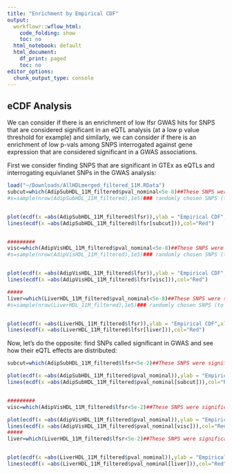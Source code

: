 ```yaml
---
title: "Enrichment by Empirical CDF"
output:
  workflowr::wflow_html:
    code_folding: show
    toc: no
  html_notebook: default
  html_document:
    df_print: paged
    toc: no
editor_options:
  chunk_output_type: console
---
```




## eCDF Analysis

We can consider if there is an enrichment of low lfsr GWAS hits for SNPS that are considered significant in an eQTL analysis (at a low p value threshold for example) and similarly, we can consider if there is an enrichment of low p-vals among SNPS interrogated against gene expression that are considered significant in a GWAS associations.

First we consider finding SNPS that are significant in GTEx as eQTLs and interrogating equivlanet SNPs in the GWAS analysis:

```r
load("~/Downloads/AllHDLmerged_filtered_11M.RData")
subcut=which(AdipSubHDL_11M_filtered$pval_nominal<5e-8)##These SNPS were significant at nominal pval threshold of 5e-8
#s=sample(nrow(AdipSubHDL_11M_filtered),1e5)### randomly chosen SNPS (to thin plot)


plot(ecdf(x =abs(AdipSubHDL_11M_filtered$lfsr)),ylab = "Empirical CDF",xlab="lfsr against HDL",main="eCDF of GWAS lfsr for SNPS that are eQTL in Adipose Subcutaneous")
lines(ecdf(x =abs(AdipSubHDL_11M_filtered$lfsr[subcut])),col="Red")


#########
visc=which(AdipVisHDL_11M_filtered$pval_nominal<5e-8)##These SNPS were significant at nominal pval threshold of 5e-8
#s=sample(nrow(AdipVisHDL_11M_filtered),1e5)### randomly chosen SNPS (to thin plot)


plot(ecdf(x =abs(AdipVisHDL_11M_filtered$lfsr)),ylab = "Empirical CDF",xlab="lfsr against HDL",main="eCDF of GWAS lfsr for SNPS that are eQTL in Adipose Visceral")
lines(ecdf(x =abs(AdipVisHDL_11M_filtered$lfsr[visc])),col="Red")

#####
liver=which(LiverHDL_11M_filtered$pval_nominal<5e-8)##These SNPS were significant at nominal pval threshold of 5e-8
#s=sample(nrow(LiverHDL_11M_filtered),1e5)### randomly chosen SNPS (to thin plot)


plot(ecdf(x =abs(LiverHDL_11M_filtered$lfsr)),ylab = "Empirical CDF",xlab="lfsr against HDL",main="eCDF of GWAS lfsr for SNPS that are eQTL in Liver")
lines(ecdf(x =abs(LiverHDL_11M_filtered$lfsr[liver])),col="Red")
```

Now, let's do the opposite: find SNPs called significant in GWAS and see how their eQTL effects are distributed:


```r
subcut=which(AdipSubHDL_11M_filtered$lfsr<5e-2)##These SNPS were significant at nominal pval threshold of 5e-8

plot(ecdf(x =abs(AdipSubHDL_11M_filtered$pval_nominal)),ylab = "Empirical CDF",xlab="Pval against AdiSubc",main="eCDF of eQTL Pval for SNPS that are GWAS hits in HDL")
lines(ecdf(x =abs(AdipSubHDL_11M_filtered$pval_nominal[subcut])),col="Red")


#########
visc=which(AdipVisHDL_11M_filtered$lfsr<5e-2)##These SNPS were significant at nominal pval threshold of 5e-8

plot(ecdf(x =abs(AdipVisHDL_11M_filtered$pval_nominal)),ylab = "Empirical CDF",xlab="Pval against AdiVisceral",main="eCDF of eQTL Pval for SNPS that are GWAS hits in HDL")
lines(ecdf(x =abs(AdipVisHDL_11M_filtered$pval_nominal[visc])),col="Red")
#####
liver=which(LiverHDL_11M_filtered$lfsr<5e-2)##These SNPS were significant at nominal pval threshold of 5e-8


plot(ecdf(x =abs(LiverHDL_11M_filtered$pval_nominal)),ylab = "Empirical CDF",xlab="Pval against Liver",main="eCDF of eQTL Pval for SNPS that are GWAS hits in HDL")
lines(ecdf(x =abs(LiverHDL_11M_filtered$pval_nominal[liver])),col="Red")
```


